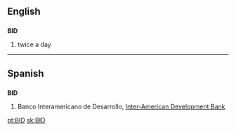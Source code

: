{{wikipedia|dab=bid}}
{{also|bid}}
==English==

==={{initialism}}===
'''BID'''

# twice a day

----

==Spanish==

==={{abbreviation|es}}===
'''BID'''

# Banco Interamericano de Desarrollo, [[Inter-American Development Bank]]

[[pt:BID]]
[[sk:BID]]